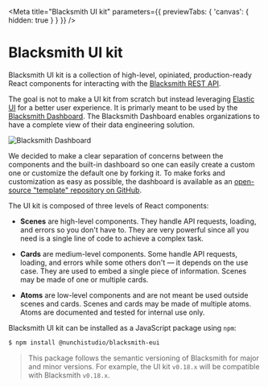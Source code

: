 
<Meta title="Blacksmith UI kit"
  parameters={{
    previewTabs: {
      'canvas': {
        hidden: true
      }
    }
  }}
/>

# Blacksmith UI kit

Blacksmith UI kit is a collection of high-level, opiniated, production-ready
React components for interacting with the [Blacksmith REST
API](https://nunchi.studio/blacksmith/http).

The goal is not to make a UI kit from scratch but instead leveraging
[Elastic UI](https://elastic.github.io/eui) for a better user experience.
It is primarly meant to be used by the [Blacksmith
Dashboard](https://github.com/nunchistudio/blacksmith-dashboard).
The Blacksmith Dashboard enables organizations to have a complete view of their
data engineering solution.

![Blacksmith Dashboard](https://nunchi.studio/images/blacksmith/dashboard.002.png)

We decided to make a clear separation of concerns between the components and the
built-in dashboard so one can easily create a custom one or customize the default
one by forking it. To make forks and customization as easy as possible, the
dashboard is available as an [open-source "template" repository on
GitHub](https://github.com/nunchistudio/blacksmith-dashboard).

The UI kit is composed of three levels of React components:

- **Scenes** are high-level components. They handle API requests, loading, and
errors so you don't have to. They are very powerful since all you need is a
single line of code to achieve a complex task.

- **Cards** are medium-level components. Some handle API requests, loading, and
errors while some others don't — it depends on the use case. They are used to
embed a single piece of information. Scenes may be made of one or multiple cards.

- **Atoms** are low-level components and are not meant be used outside scenes
and cards. Scenes and cards may be made of multiple atoms. Atoms are documented
and tested for internal use only.

Blacksmith UI kit can be installed as a JavaScript package using `npm`:
```bash
$ npm install @nunchistudio/blacksmith-eui
```

> This package follows the semantic versioning of Blacksmith for major and minor
  versions. For example, the UI kit `v0.18.x` will be compatible with Blacksmith
  `v0.18.x`.
